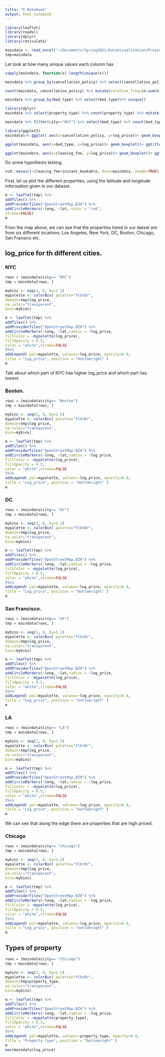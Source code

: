 ```yaml
---
title: "R Notebook"
output: html_notebook
---
```



```r
library(leaflet)
library(readxl)
library(dplyr)
library(reticulate)
```


```r
maindata <- read_excel("~/Documents/Spring2021/DataVisualization/Project/maindata.xlsx")
tmp=maindata
```

Let look at how many unique values each column has

```r
sapply(maindata, function(x) length(unique(x)))
```

```r
maindata %>% group_by(cancellation_policy) %>% select(cancellation_policy)%>% unique()
```
```r
count(maindata, cancellation_policy) %>% mutate(relative_freq=(n/sum(n)))
```


```r
maindata %>% group_by(bed_type) %>% select(bed_type)%>% unique()
```

```r
library(dplyr)
maindata %>% select(property_type) %>% count(property_type) %>% mutate(relative_freq=(n/sum(n)))
```


```r
maindata %>% filter(city=="NYC") %>% select(bed_type) %>% count(bed_type) %>% mutate(relative_freq=(n/sum(n)))
```


```r
library(ggplot2)
maindata%>% ggplot( aes(x=cancellation_policy, y=log_price))+ geom_boxplot()+ ggtitle( "Boxplot for log_price vs cancellation policy")
```

```r
ggplot(maindata, aes(x=bed_type, y=log_price))+ geom_boxplot()+ ggtitle( "Boxplot for log_price vs bed type")
```

```r
ggplot(maindata, aes(x=cleaning_fee, y=log_price))+ geom_boxplot()+ ggtitle( "Boxplot for log_price vs cleaning fee")
```
Do some hypothesis testing.

```r
vcd::mosaic(~cleaning_fee+instant_bookable, data=maindata, shade=TRUE)
```


First, let us plot the different properties, using the latitude and longitude information given in our dataset. 
```r
m <- leaflet(tmp) %>%
addTiles() %>%
addProviderTiles("OpenStreetMap.BZH") %>%
addCircleMarkers(~long, ~lat, color = "red",
stroke=FALSE)
m
```
From the map above, we can see that the properties listed in our datset are from six different locations: Los Angeles, New York, DC, Boston, Chicago, San Fransico etc. 


## log_price for th different cities. 


### NYC 

```r

rows = (maindata$city== "NYC") 
tmp = maindata[rows, ]

mybins <- seq(2, 8, by=1.5)
mypalette <- colorBin( palette="YlOrBr",
domain=tmp$log_price,
na.color="transparent",
bins=mybins)

m <- leaflet(tmp) %>%
addTiles() %>%
addProviderTiles("OpenStreetMap.BZH") %>%
addCircleMarkers(~long, ~lat,radius = ~log_price,
fillColor = ~mypalette(log_price),
fillOpacity = 0.5,
color = "white",stroke=FALSE
)%>%
addLegend( pal=mypalette, values=~log_price, opacity=0.9,
title = "Log_price", position = "bottomright" )
m
```

Talk about which part of NYC has higher log_price and which part has lowest. 

### Boston.

```r

rows = (maindata$city== "Boston") 
tmp = maindata[rows, ]

mybins <- seq(2, 8, by=1.5)
mypalette <- colorBin( palette="YlOrBr",
domain=tmp$log_price,
na.color="transparent",
bins=mybins)

m <- leaflet(tmp) %>%
addTiles() %>%
addProviderTiles("OpenStreetMap.BZH") %>%
addCircleMarkers(~long, ~lat,radius = ~log_price,
fillColor = ~mypalette(log_price),
fillOpacity = 0.5,
color = "white",stroke=FALSE
)%>%
addLegend( pal=mypalette, values=~log_price, opacity=0.9,
title = "Log_price", position = "bottomright" )
m
```



### DC

```r

rows = (maindata$city== "DC") 
tmp = maindata[rows, ]

mybins <- seq(2, 8, by=1.5)
mypalette <- colorBin( palette="YlOrBr",
domain=tmp$log_price,
na.color="transparent",
bins=mybins)

m <- leaflet(tmp) %>%
addTiles() %>%
addProviderTiles("OpenStreetMap.BZH") %>%
addCircleMarkers(~long, ~lat,radius = ~log_price,
fillColor = ~mypalette(log_price),
fillOpacity = 0.5,
color = "white",stroke=FALSE
)%>%
addLegend( pal=mypalette, values=~log_price, opacity=0.9,
title = "Log_price", position = "bottomright" )
m
```


###  San Francisco. 

```r

rows = (maindata$city== "SF") 
tmp = maindata[rows, ]

mybins <- seq(2, 8, by=1.5)
mypalette <- colorBin( palette="YlOrBr",
domain=tmp$log_price,
na.color="transparent",
bins=mybins)

m <- leaflet(tmp) %>%
addTiles() %>%
addProviderTiles("OpenStreetMap.BZH") %>%
addCircleMarkers(~long, ~lat,radius = ~log_price,
fillColor = ~mypalette(log_price),
fillOpacity = 0.5,
color = "white",stroke=FALSE
)%>%
addLegend( pal=mypalette, values=~log_price, opacity=0.9,
title = "Log_price", position = "bottomright" )
m
```


### LA

```r

rows = (maindata$city== "LA") 
tmp = maindata[rows, ]

mybins <- seq(2, 8, by=1.5)
mypalette <- colorBin( palette="YlOrBr",
domain=tmp$log_price,
na.color="transparent",
bins=mybins)

m <- leaflet(tmp) %>%
addTiles() %>%
addProviderTiles("OpenStreetMap.BZH") %>%
addCircleMarkers(~long, ~lat,radius = ~log_price,
fillColor = ~mypalette(log_price),
fillOpacity = 0.5,
color = "white",stroke=FALSE
)%>%
addLegend( pal=mypalette, values=~log_price, opacity=0.9,
title = "Log_price", position = "bottomright" )
m
```


We can see that along the edge there are properties that are high priced. 


### Chicago

```r

rows = (maindata$city== "Chicago") 
tmp = maindata[rows, ]

mybins <- seq(2, 8, by=1.5)
mypalette <- colorBin( palette="YlOrBr",
domain=tmp$log_price,
na.color="transparent",
bins=mybins)

m <- leaflet(tmp) %>%
addTiles() %>%
addProviderTiles("OpenStreetMap.BZH") %>%
addCircleMarkers(~long, ~lat,radius = ~log_price,
fillColor = ~mypalette(log_price),
fillOpacity = 0.5,
color = "white",stroke=FALSE
)%>%
addLegend( pal=mypalette, values=~log_price, opacity=0.9,
title = "Log_price", position = "bottomright" )
m
```

## Types of property 

```r
rows = (maindata$city== "Chicago") 
tmp = maindata[rows, ]

mybins <- seq(2, 8, by=1.5)
mypalette <- colorBin( palette="YlOrBr",
domain=tmp$property_type,
na.color="transparent",
bins=mybins)

m <- leaflet(tmp) %>%
addTiles() %>%
addProviderTiles("OpenStreetMap.BZH") %>%
addCircleMarkers(~long, ~lat,radius = ~log_price,
fillColor = ~mypalette(property_type),
fillOpacity = 0.5,
color = "white",stroke=FALSE
)%>%
addLegend( pal=mypalette, values=~property_type, opacity=0.9,
title = "Property type", position = "bottomright" )
m
max(maindata$log_price)
```

